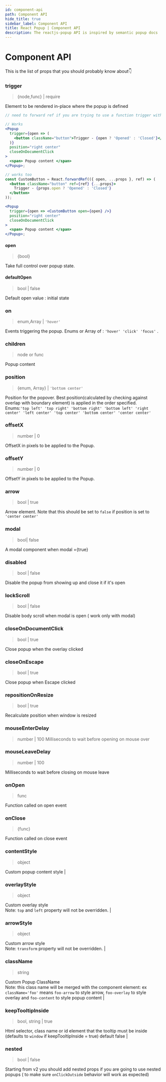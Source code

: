 ```yaml
---
id: component-api
path: Component API
hide_title: true
sidebar_label: Component API
title: React Popup | Component API
description: The reactjs-popup API is inspired by semantic popup docs
---
```


<!-- import InputFocus from './../examples/InputFocus.js' -->

# Component API

This is the list of props that you should probably know about👇

### trigger

> {node,func} | require

Element to be rendered in-place where the popup is defined

```jsx
// need to forward ref if you are trying to use a function trigger with React Component

// Works
<Popup
  trigger={open => (
    <button className="button">Trigger - {open ? 'Opened' : 'Closed'}</button>
  )}
  position="right center"
  closeOnDocumentClick
>
  <span> Popup content </span>
</Popup>;

// works too
const CustomButton = React.forwardRef(({ open, ...props }, ref) => (
  <button className="button" ref={ref} {...props}>
    Trigger - {props.open ? 'Opened' : 'Closed'}
  </button>
));

<Popup
  trigger={open => <CustomButton open={open} />}
  position="right center"
  closeOnDocumentClick
>
  <span> Popup content </span>
</Popup>;
```

#### open

> {bool}

Take full control over popup state.

#### defaultOpen

> bool | false

Default open value : initial state

### on

> enum,Array | `'hover'`

Events triggering the popup. Enums or Array of : `'hover' 'click' 'focus'` .

### children

> node or func

Popup content

### position

> {enum, Array} | `'bottom center'`

Position for the popover. Best position(calculated by checking against overlap with boundary element) is applied in the order specified. <br /> Enums:`'top left' 'top right' 'bottom right' 'bottom left' 'right center' 'left center' 'top center' 'bottom center' 'center center'`

### offsetX

> number | 0

OffsetX in pixels to be applied to the Popup.

### offsetY

> number | 0

OffsetY in pixels to be applied to the Popup.

### arrow

> bool | true

Arrow element. Note that this should be set to `false` if position is set to `'center center'`

### modal

> bool| false

A modal component when modal ={true}

### disabled

> bool | false

Disable the popup from showing up and close it if it's open

### lockScroll

> bool | false

Disable body scroll when modal is open ( work only with modal)

### closeOnDocumentClick

> bool | true

Close popup when the overlay clicked

### closeOnEscape

> bool | true

Close popup when Escape clicked

### repositionOnResize

> bool | true

Recalculate position when window is resized

### mouseEnterDelay

> number | 100
> Milliseconds to wait before opening on mouse over

### mouseLeaveDelay

> number | 100

Milliseconds to wait before closing on mouse leave

### onOpen

> func

Function called on open event

### onClose

> {func}

Function called on close event

### contentStyle

> object

Custom popup content style |

### overlayStyle

> object

Custom overlay style <br/> Note: `top` and `left` property will not be overridden. |

### arrowStyle

> object

Custom arrow style <br/> Note: `transform` property will not be overridden. |

### className

> string

Custom Popup ClassName <br/> Note: this class name will be merged with the component element: ex `className='foo'` means `foo-arrow` to style arrow, `foo-overlay` to style overlay and `foo-content` to style popup content |

### keepTooltipInside

> bool, string | true

Html selector, class name or id element that the tooltip must be inside (defaults to `window` if keepTooltipInside = true) default false |

### nested

> bool | false

Starting from v2 you should add nested props if you are going to use nested popups ( to make sure `onClickOutside` behavior will work as expected)

